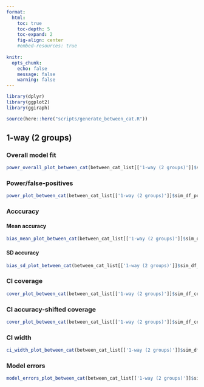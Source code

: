 ```yaml
---
format: 
  html:
    toc: true
    toc-depth: 5
    toc-expand: 2
    fig-align: center
    #embed-resources: true
    
knitr: 
  opts_chunk: 
    echo: false
    message: false
    warning: false
---
```


```r
library(dplyr)
library(ggplot2)
library(ggiraph)
```

```r
source(here::here("scripts/generate_between_cat.R"))
```



## 1-way (2 groups)

### Overall model fit

```r
power_overall_plot_between_cat(between_cat_list[['1-way (2 groups)']]$sim_df_overall_sum)
```



### Power/false-positives

```r
power_plot_between_cat(between_cat_list[['1-way (2 groups)']]$sim_df_power_sum)
```



### Acccuracy 

#### Mean accuracy 

```r
bias_mean_plot_between_cat(between_cat_list[['1-way (2 groups)']]$sim_df_bias_sum)
```



#### SD accuracy 

```r
bias_sd_plot_between_cat(between_cat_list[['1-way (2 groups)']]$sim_df_bias_sum)
```



### CI coverage

```r
cover_plot_between_cat(between_cat_list[['1-way (2 groups)']]$sim_df_cover_sum)
```



### CI accuracy-shifted coverage

```r
cover_plot_between_cat(between_cat_list[['1-way (2 groups)']]$sim_df_cover_shift_sum)
```



### CI width

```r
ci_width_plot_between_cat(between_cat_list[['1-way (2 groups)']]$sim_df_ci_width_sum)
```



### Model errors

```r
model_errors_plot_between_cat(between_cat_list[['1-way (2 groups)']]$sim_df_model_errors_sum)
```





